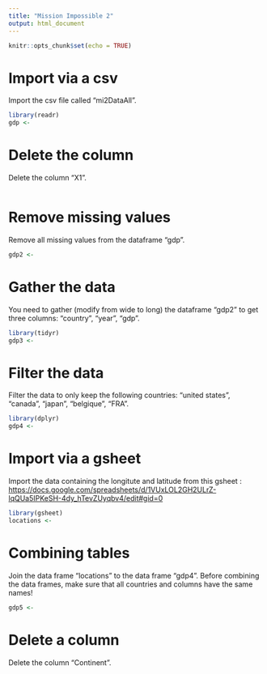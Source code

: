 ```yaml
---
title: "Mission Impossible 2"
output: html_document
---
```


```r
knitr::opts_chunk$set(echo = TRUE)
```

# Import via a csv

Import the csv file called "mi2DataAll".

```r
library(readr)
gdp <- 
```

# Delete the column

Delete the column "X1".

```r
 
```

# Remove missing values

Remove all missing values from the dataframe "gdp".

```r
gdp2 <- 
```

# Gather the data

You need to gather (modify from wide to long) the dataframe "gdp2" to get three columns: "country", "year", "gdp".

```r
library(tidyr)
gdp3 <- 
```

# Filter the data

Filter the data to only keep the following countries: "united states", "canada", "japan", "belgique", "FRA".

```r
library(dplyr)
gdp4 <- 
```

# Import via a gsheet 

Import the data containing the longitute and latitude from this gsheet : <https://docs.google.com/spreadsheets/d/1VUxLOL2GH2ULrZ-lqQUa5IPKeSH-4dy_hTevZUyqbv4/edit#gid=0>

```r
library(gsheet)
locations <- 
```

# Combining tables

Join the data frame "locations" to the data frame "gdp4". Before combining the data frames, make sure that all countries and columns have the same names!

```r
gdp5 <- 
```

# Delete a column

Delete the column "Continent".

```r

```

















